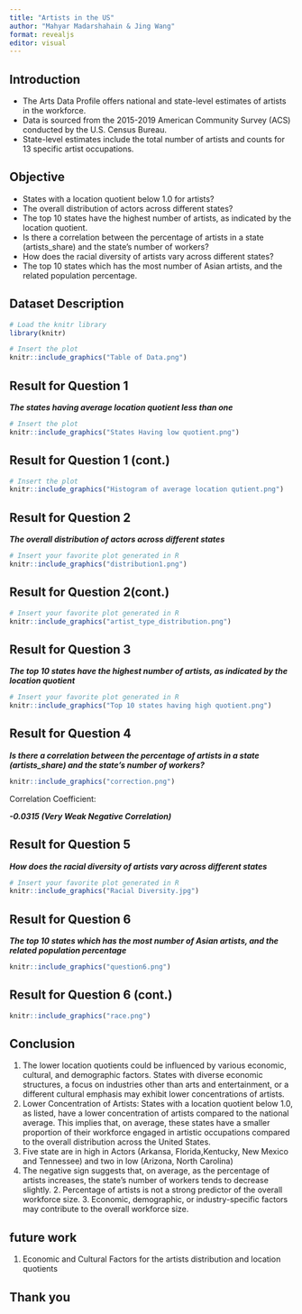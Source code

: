 ```yaml
---
title: "Artists in the US"
author: "Mahyar Madarshahain & Jing Wang"
format: revealjs
editor: visual
---
```


## Introduction

::: incremental
-   The Arts Data Profile offers national and state-level estimates of artists in the workforce.
-   Data is sourced from the 2015-2019 American Community Survey (ACS) conducted by the U.S. Census Bureau.
-   State-level estimates include the total number of artists and counts for 13 specific artist occupations.
:::

## Objective

::: nonincremental
-   States with a location quotient below 1.0 for artists?
-   The overall distribution of actors across different states?
-   The top 10 states have the highest number of artists, as indicated by the location quotient.
-   Is there a correlation between the percentage of artists in a state (artists_share) and the state's number of workers?
-   How does the racial diversity of artists vary across different states?
-   The top 10 states which has the most number of Asian artists, and the related population percentage.
:::

## Dataset Description

```r
# Load the knitr library
library(knitr)

# Insert the plot
knitr::include_graphics("Table of Data.png")
```

## Result for Question 1

***The states having average location quotient less than one***

```r


# Insert the plot
knitr::include_graphics("States Having low quotient.png")
```

## Result for Question 1 (cont.)

```r

# Insert the plot
knitr::include_graphics("Histogram of average location qutient.png")
```

## Result for Question 2
***The overall distribution of actors across different states***
```r

# Insert your favorite plot generated in R
knitr::include_graphics("distribution1.png")
```

## Result for Question 2(cont.)

```r

# Insert your favorite plot generated in R
knitr::include_graphics("artist_type_distribution.png")
```

## Result for Question 3
***The top 10 states have the highest number of artists, as indicated by the location quotient***
```r

# Insert your favorite plot generated in R
knitr::include_graphics("Top 10 states having high quotient.png")
```

## Result for Question 4
***Is there a correlation between the percentage of artists in a state (artists_share) and the state's number of workers?***

```r
knitr::include_graphics("correction.png")
```

Correlation Coefficient:
 
 ***-0.0315 (Very Weak Negative Correlation)***

## Result for Question 5
***How does the racial diversity of artists vary across different states***
```r

# Insert your favorite plot generated in R
knitr::include_graphics("Racial Diversity.jpg")
```

## Result for Question 6
***The top 10 states which has the most number of Asian artists, and the related population percentage***
```r
knitr::include_graphics("question6.png")
```

## Result for Question 6 (cont.)

```r
knitr::include_graphics("race.png")
```

## Conclusion

1.  The lower location quotients could be influenced by various economic, cultural, and demographic factors. States with diverse economic structures, a focus on industries other than arts and entertainment, or a different cultural emphasis may exhibit lower concentrations of artists.
2.  Lower Concentration of Artists: States with a location quotient below 1.0, as listed, have a lower concentration of artists compared to the national average. This implies that, on average, these states have a smaller proportion of their workforce engaged in artistic occupations compared to the overall distribution across the United States.
3.  Five state are in high in Actors (Arkansa, Florida,Kentucky, New Mexico and Tennessee) and two in low (Arizona, North Carolina)
4.  The negative sign suggests that, on average, as the percentage of artists increases, the state's number of workers tends to decrease slightly. 2. Percentage of artists is not a strong predictor of the overall workforce size. 3. Economic, demographic, or industry-specific factors may contribute to the overall workforce size.

## future work

1.  Economic and Cultural Factors for the artists distribution and location quotients

## Thank you
